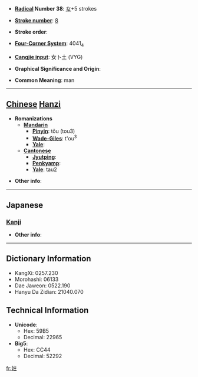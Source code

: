 * '''[[Wiktionary:Chinese radical index| Radical]] Number 38''': [[Wiktionary:Chinese radical index 女|女]]+5 strokes

* '''[[Wiktionary:Chinese total strokes index|Stroke number]]''': [[Wiktionary:Chinese total strokes index 8|8]]

* '''Stroke order''': 

* '''[[Wiktionary:Chinese four corner index|Four-Corner System]]''': 4041<sub>4</sub>

* '''[[Wiktionary:Chinese Cangjie index|Cangjie input]]''': 女卜土 (VYG)

* '''Graphical Significance and Origin''': 

* '''Common Meaning''': man

----

== [[Chinese]] [[Hanzi]] ==

* '''Romanizations'''
** '''[[Mandarin]]'''
*** '''[[Pinyin]]''': tǒu (tou3)
*** '''[[Wade-Giles]]''': t'ou<sup>3</sup>
*** '''[[Yale]]''': 
** '''[[Cantonese]]'''
*** '''[[Jyutping]]''':
*** '''[[Penkyamp]]''': 
*** '''[[Yale]]''': tau2

* '''Other info''': 

----

==Japanese==
===[[Kanji]]===
{{kanji|on readings=[[とう]] (tō), [[つ]] (tsu)
|kun readings=[[みめよいさま]] (mimeyoisama)
}}

* '''Other info''':  

----

== Dictionary Information ==

* KangXi: 0257.230
* Morohashi: 06133
* Dae Jaweon: 0522.190
* Hanyu Da Zidian: 21040.070

== Technical Information ==

* '''Unicode''':
** Hex: 59B5
** Decimal: 22965
* '''Big5''':
** Hex: CC44
** Decimal: 52292

[[fr:妵]]